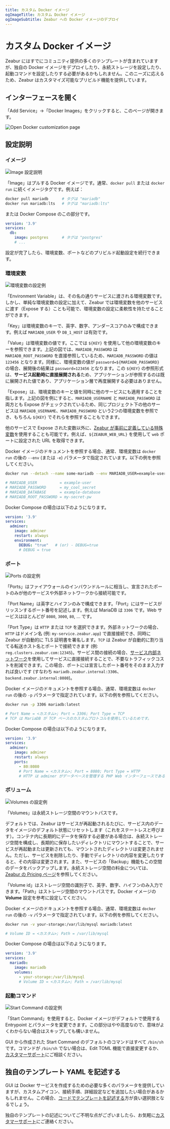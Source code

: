 ```yaml
---
title: カスタム Docker イメージ
ogImageTitle: カスタム Docker イメージ
ogImageSubtitle: Zeabur への Docker イメージのデプロイ
---
```


# カスタム Docker イメージ

Zeabur にはすでにコミュニティ提供の多くのテンプレートが含まれていますが、独自の Docker イメージをデプロイしたり、永続ストレージを設定したり、起動コマンドを設定したりする必要があるかもしれません。このニーズに応えるため、Zeabur はカスタマイズ可能なプリビルド機能を提供しています。

## インターフェースを開く

「Add Service」→「Docker Images」をクリックすると、このページが開きます。

![Open Docker customization page](/deploy/customize-prebuilt/open-customize-page.gif)

## 設定説明

### イメージ

![Image 設定説明](/deploy/customize-prebuilt/select-image.webp)

「Image」はプルする Docker イメージです。通常、`docker pull` または `docker run` に続くイメージタグです。例えば：

```bash
docker pull mariadb      # タグは "mariadb"
docker run mariadb:lts   # タグは "mariadb:lts"
```

または Docker Compose のこの部分です。

```yaml
version: '3.9'
services:
  db:
    image: postgres      # タグは "postgres"
    # ...
```

設定が完了したら、環境変数、ポートなどのプリビルド起動設定を続行できます。

### 環境変数

![環境変数の設定例](/deploy/customize-prebuilt/environment-variable.webp)

「Environment Variable」は、その名の通りサービスに渡される環境変数です。しかし、単純な環境変数の設定に加えて、Zeabur では環境変数を他のサービスに渡す（Expose する）ことも可能で、環境変数の設定に柔軟性を持たせることができます。

「Key」は環境変数のキーで、英字、数字、アンダースコアのみで構成できます。例えば `MARIADB_USER` や `DB_1_HOST` は有効です。

「Value」は環境変数の値です。ここでは `${KEY}` を使用して他の環境変数のキーを参照できます。上記の図では、`MARIADB_PASSWORD` は `MARIADB_ROOT_PASSWORD` を直接参照しているため、`MARIADB_PASSWORD` の値は `123456` となります。同様に、環境変数の値が `password=${MARIADB_PASSWORD}` の場合、展開後の結果は `password=123456` となります。この `${KEY}` の参照形式は、**サービス起動時に直接展開される**ため、アプリケーションが参照するのは既に展開された値であり、アプリケーション層で再度展開する必要はありません。

「Expose」は、環境変数のキーと値を同時に他のサービスにも適用することを指します。上記の図を例にすると、`MARIADB_USERNAME` と `MARIADB_PASSWORD` は両方とも Expose がチェックされているため、同じプロジェクト下の他のサービスは `MARIADB_USERNAME`、`MARIADB_PASSWORD` という2つの環境変数を参照でき、もちろん `${KEY}` でそれらを参照することもできます。

他のサービスで Expose された変数以外に、[Zeabur が事前に定義している特殊変数](/deploy/special-variables)を使用することも可能です。例えば、`${ZEABUR_WEB_URL}` を使用して `web` ポートに設定された URL を取得できます。

Docker イメージのドキュメントを参照する場合、通常、環境変数は `docker run` の後の `--env` (または `-e`) パラメータで指定されています。以下の例を参照してください。

```bash
docker run --detach --name some-mariadb --env MARIADB_USER=example-user --env MARIADB_PASSWORD=my_cool_secret --env MARIADB_DATABASE=example-database --env MARIADB_ROOT_PASSWORD=my-secret-pw  mariadb:latest

# MARIADB_USER          = example-user
# MARIADB_PASSWORD      = my_cool_secret
# MARIADB_DATABASE      = example-database
# MARIADB_ROOT_PASSWORD = my-secret-pw
```

Docker Compose の場合は以下のようになります。

```yaml
version: '3.9'
services:
  adminer:
    image: adminer
    restart: always
    environment:
      DEBUG: "true"   # (or) - DEBUG=true
      # DEBUG = true
```

### ポート

![Ports の設定例](/deploy/customize-prebuilt/ports.webp)

「Ports」はファイアウォールのインバウンドルールに相当し、宣言されたポートのみが他のサービスや外部ネットワークから接続可能です。

「Port Name」は英字とハイフンのみで構成できます。「Port」にはサービスがリッスンするポート番号を記述します。例えば MariaDB は `3306` です。Web サービスはほとんどが `8080`, `3000`, `80`, ... です。

「Port Type」は `HTTP` または `TCP` を選択できます。外部ネットワークの場合、`HTTP` はドメイン名 (例: `my-service.zeabur.app`) で直接接続でき、同時に Zeabur が自動的に TLS 証明書を署名します。`TCP` は Zeabur が自動的に割り当てる転送ホスト名とポートで接続できます (例: `reg.clusters.zeabur.com:12345`)。サービス間の接続の場合、[サービス内部ネットワーク](/deploy/private-networking)を使用してサービスに直接接続することで、不要なトラフィックコストを削減できます。この場合、ポートには宣言したポート番号をそのまま入力すれば良いです (すなわち `mariadb.zeabur.internal:3306`、`backend.zeabur.internal:8080`)。

Docker イメージのドキュメントを参照する場合、通常、環境変数は `docker run` の後の `-p` パラメータで指定されています。以下の例を参照してください。

```bash
docker run -p 3306 mariadb:latest

# Port Name = <カスタム>; Port = 3306; Port Type = TCP
# TCP は MariaDB が TCP ベースのカスタムプロトコルを使用しているためです。
```

Docker Compose の場合は以下のようになります。

```yaml
version: '3.9'
services:
  adminer:
    image: adminer
    restart: always
    ports:
      - 80:8080
      # Port Name = <カスタム>; Port = 8080; Port Type = HTTP
      # HTTP は adminer がデータベースを管理する PHP Web インターフェースであるためです。
```

### ボリューム

![Volumes の設定例](/deploy/customize-prebuilt/volumes.webp)

「Volumes」は永続ストレージ空間のマウントパスです。

デフォルトでは、Zeabur はサービスが再起動されるたびに、サービス内のデータをイメージのデフォルト状態にリセットします（これをステートレスと呼びます）。コンテナ内に長期的にデータを保存する必要がある場合は、永続ストレージ空間を構成し、長期的に保存したいディレクトリにマウントすることで、サービスが再起動または更新されても、マウントされたディレクトリは変更されません。ただし、サービスを削除したり、手動でディレクトリの内容を変更したりすると、その内容は変更されます。また、サービスの「Backup」機能もこの空間のデータをバックアップします。永続ストレージ空間の料金については、[Zeabur の Pricing ページ](https://zeabur.com/pricing)を参照してください。

「Volume id」はストレージ空間の識別子で、英字、数字、ハイフンのみ入力できます。「Path」はストレージ空間のマウントパスです。Docker イメージの **Volume** 設定を参考に設定してください。

Docker イメージのドキュメントを参照する場合、通常、環境変数は `docker run` の後の `-v` パラメータで指定されています。以下の例を参照してください。

```bash
docker run -v your-storage:/var/lib/mysql mariadb:latest

# Volume ID = <カスタム>; Path = /var/lib/mysql
```

Docker Compose の場合は以下のようになります。

```yaml
version: '3.9'
services:
  mariadb:
    image: mariadb
    volumes:
      - your-storage:/var/lib/mysql
      # Volume ID = <カスタム>; Path = /var/lib/mysql
```

### 起動コマンド

![Start Command の設定例](/deploy/customize-prebuilt/start-command.webp)

「Start Command」を使用すると、Docker イメージがデフォルトで使用する Entrypoint とパラメータを変更できます。この部分はやや高度なので、意味がよくわからない場合はスキップしても構いません。

GUI から作成された Start Command のデフォルトのコマンドはすべて `/bin/sh` です。コマンドが `/bin/sh` でない場合は、Edit TOML 機能で直接変更するか、[カスタマーサポート](/community/help)にご相談ください。

## 独自のテンプレート YAML を記述する

GUI は Docker サービスを作成するための必要な多くのパラメータを提供していますが、カスタムアイコン、接続手順、詳細設定などを追加したい場合があるかもしれません。この場合、[コードでテンプレートを記述する](/deploy/template-in-code)方が良い選択肢となるでしょう。

独自のテンプレートの記述についてご不明な点がございましたら、お気軽に[カスタマーサポート](/community/help)にご連絡ください。
